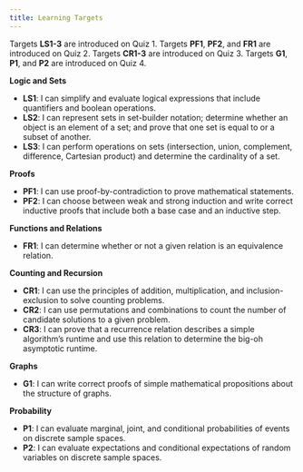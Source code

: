 ```yaml
---
title: Learning Targets
---
```


[Targets **LS1-3** are introduced on Quiz 1. Targets **PF1**, **PF2**, and **FR1** are introduced on Quiz 2. Targets **CR1-3** are introduced on Quiz 3. Targets **G1**, **P1**, and **P2** are introduced on Quiz 4.]{.aside}

**Logic and Sets **

- **LS1**: I can simplify and evaluate logical expressions that include quantifiers and boolean operations. 
- **LS2**: I can represent sets in set-builder notation; determine whether an object is an element of a set; and prove that one set is equal to or a subset of another. 
- **LS3**: I can perform operations on sets (intersection, union, complement, difference, Cartesian product) and determine the cardinality of a set. 

**Proofs **

- **PF1**: I can use proof-by-contradiction to prove mathematical statements. 
- **PF2**: I can choose between weak and strong induction and write correct inductive proofs that include both a base case and an inductive step. 

**Functions and Relations**

- **FR1**: I can determine whether or not a given relation is an equivalence relation. 

**Counting and Recursion**

- **CR1**: I can use the principles of addition, multiplication, and inclusion-exclusion to solve counting problems. 
- **CR2**: I can use permutations and combinations to count the number of candidate solutions to a given problem. 
- **CR3**: I can prove that a recurrence relation describes a simple algorithm's runtime and use this relation to determine the big-oh asymptotic runtime. 

**Graphs**

- **G1**: I can write correct proofs of simple mathematical propositions about the structure of graphs. 

**Probability**

- **P1**: I can evaluate marginal, joint, and conditional probabilities of events on discrete sample spaces. 
- **P2**: I can evaluate expectations and conditional expectations of random variables on discrete sample spaces. 


